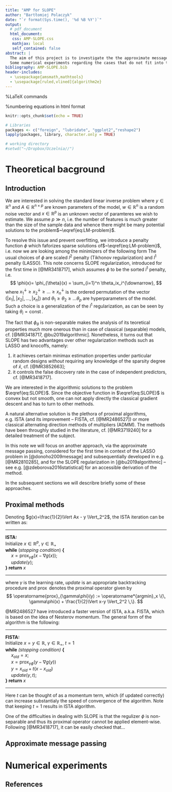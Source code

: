 ```yaml
---
title: "AMP for SLOPE"
author: "Bartłomiej Polaczyk"
date: "`r format(Sys.time(), '%d %B %Y')`"
output: 
  # pdf_document
  html_document:
   css: AMP-SLOPE.css
   mathjax: local
   self_contained: false
abstract: |
  The aim of this project is to investigate the the approximate message passing algorithm for SLOPE regularization problem based on [@bu2019algorithmic] and compare it with classical convex optimization methods.
  Some numerical experiments regarding the cases that do not fit into the theoretical framework of [@bu2019algorithmic] are also performed and analyzed.
bibliography: AMP-SLOPE.bib
header-includes:
  - \usepackage{amsmath,mathtools}
  - \usepackage[ruled,vlined]{algorithm2e}
---
```

%LaTeX commands
\newcommand{\R}{\mathbb{R}}
\newcommand{\E}{\mathbb{E}}

%numbering equations in html format
<script type="text/x-mathjax-config">
MathJax.Hub.Config({
  TeX: { equationNumbers: { autoNumber: "AMS" } }
});
</script>

```r
knitr::opts_chunk$set(echo = TRUE)

# Libraries
packages <- c("foreign", "lubridate", "ggplot2","reshape2")
lapply(packages, library, character.only = TRUE)

# working directory
#setwd("~/Dropbox/Uczelnia//")
```


# Theoretical bacground
## Introduction
We are interested in solving the standard linear inverse problem
\begin{equation}\label{eq:LM-problem} 
  y = Ax + w,
\end{equation} 
where $y\in \R^n$ and $A\in\R^{n\times p}$ are known parameters of the model, $w\in\R^n$ is a random noise vector and $x\in\R^p$ is an unknown vector of paramteres we wish to estimate.
We assume $p\gg n$, i.e. the number of features is much greater than the size of the sample data and whence there might be many potential solutions to the problem$~\eqref{eq:LM-problem}$.

To resolve this issue and prevent overfitting, we introduce a penalty function $\phi$ which faforizes sparse solutions of$~\eqref{eq:LM-problem}$, i.e. now we are looking among the minimizers of the following form
\begin{equation}\label{eq:SLOPE}
  \widehat{x} = \operatorname*{argmin}_x \{\, \frac{1}{2}\Vert Ax - y \Vert_2^2 + \phi(x) \,\}.
\end{equation}
The usual choices of $\phi$ are scaled $l^2$ penalty (Tikhonov regularization) and $l^1$ penalty (LASSO).
This note concerns SLOPE regularization, introduced for the first time in [@MR3418717], which assumes $\phi$ to be the sorted $l^1$ penalty, i.e.
$$
  \phi(x)= \phi_{\theta}(x) = \sum_{i=1}^n \theta_ix_i^{\downarrow},
$$
where $x_1^\downarrow \ge x_2^\downarrow \ge \ldots \ge x_n^\downarrow$ is the ordered permutation of the vector $(\vert x_1\vert,\vert x_2\vert,\ldots,\vert x_n\vert)$ and $\theta_1 \ge \theta_2 \ge \ldots \theta_p$ are hyperparameters of the model.
Such a choice is a generalization of the $l^1$ regularization, as can be seen by taking $\theta_i=\operatorname{const}$.

The fact that $\phi_\theta$ is non-separable makes the analysis of its teoretical properties much more onerous than in case of classical (separable) models, cf. [@MR3418717, @bu2019algorithmic].
Nonetheless, it turns out that SLOPE has two advantages over other regularization methods such as LASSO and knocoffs, namely:

1. it achieves certain minimax estimation properties under particular random designs *without* requiring any knowledge of the sparsity degree of $\widehat{x}$, cf. [@MR3852663];
2. it controls the false discovery rate in the case of independent predictors, cf. [@MR3418717].

We are interested in the algorithmic solutions to the problem $\eqref{eq:SLOPE}$.
Since the objective function in $\eqref{eq:SLOPE}$ is convex but not smooth, one can not apply directly the classical gradient descent and has to turn to other methods.

A natural alternative solution is the plethora of proximal algorithms, e.g. ISTA (and its improvement -- FISTA, cf. [@MR2486527]) or more classical alternating direction methods of multipliers (ADMM).
The methods have been throughly studied in the literature, cf. [@MR3719240] for a detailed treatment of the subject.

In this note we will focus on another approach, via the approximate message passing, considered for the first time in context of the LASSO problem in [@donoho2009message] and subsequentially developed in e.g. [@MR2810285], and for the SLOPE regularization in [@bu2019algorithmic] -- see e.g. [@zdeborova2016statistical] for an accessible derivation of the method.

In the subsequent sections we will describre briefly some of these approaches.

## Proximal methods

Denoting $g(x)=\frac{1}{2}\Vert Ax - y \Vert_2^2$, the ISTA iteration can be written as:

******
**ISTA:**<br>
Initialize $x\in\R^p$, $\gamma\in\R_+$<br>
**while** (*stopping condition*) **{**<br>
&emsp;  $x = \operatorname{prox}_{\gamma \phi}\big(x - \nabla g(x)\big)$;<br>
&emsp;  *update*($\gamma$);<br>
**} return** $x$

******

where $\gamma$ is the learning rate, *update* is an appropriate backtracking procedure and $\operatorname{prox}$ denotes the proximal operator given by
$$
  \operatorname{prox}_{\gamma\phi}(y) := \operatorname*{argmin}_x \{\, \gamma\phi(x) + \frac{1}{2}\Vert x-y \Vert_2^2 \,\}.
$$

@MR2486527 have introduced a faster version of ISTA, a.k.a. FISTA, which is based on the idea of Nesterov momentum.
The general form of the algorithm is the following:

******
**FISTA:**<br>
Initialize $x=y\in\R$, $\gamma \in \R_+$, $t = 1$<br>
**while** *(stopping condition)* **{**<br>
&emsp;  $x_{old}=x$;<br>
&emsp;  $x = \operatorname{prox}_{\gamma \phi}\big(y - \nabla g(y)\big)$<br>
&emsp;  $y = x_{old} + t(x-x_{old})$<br>
&emsp;  *update*($\gamma, t$);<br>
**} return** $x$

******

Here $t$ can be thought of as a momentum term, which (if updated correctly) can increase substantialy the speed of convergence of the algorithm.
Note that keeping $t=1$ results in ISTA algorithm.

One of the difficulties in dealing with SLOPE is that the regulizer $\phi$ is non-separable and thus its proximal operator cannot be applied element-wise.
Following [@MR3418717], it can be easily checked that...


## Approximate message passing


# Numerical experiments


## References
